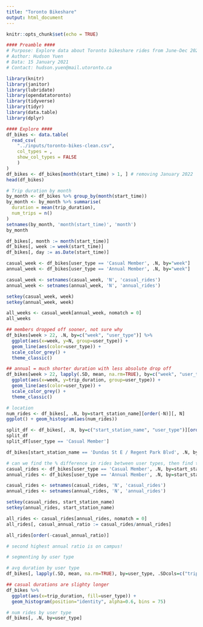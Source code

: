 ---
title: "Toronto Bikeshare"
output: html_document
---

```{r setup, include=FALSE}
knitr::opts_chunk$set(echo = TRUE)
```

```{r}
#### Preamble ####
# Purpose: Explore data about Toronto bikeshare rides from June-Dec 2021
# Author: Hudson Yuen
# Data: 15 January 2021
# Contact: hudson.yuen@mail.utoronto.ca

library(knitr)
library(janitor)
library(lubridate)
library(opendatatoronto)
library(tidyverse)
library(tidyr)
library(data.table)
library(dplyr)
```


```{r}
#### Explore ####
df_bikes <- data.table(
  read_csv(
    "../inputs/toronto-bikes-clean.csv",
    col_types = ,
    show_col_types = FALSE
    )
)
df_bikes <- df_bikes[month(start_time) > 1, ] # removing January 2022 
head(df_bikes)
```

```{r}
# Trip duration by month
by_month <- df_bikes %>% group_by(month(start_time))
by_month <- by_month %>% summarise(
  duration = mean(trip_duration),
  num_trips = n()
)
setnames(by_month, 'month(start_time)', 'month')
by_month

df_bikes[, month := month(start_time)]
df_bikes[, week := week(start_time)]
df_bikes[, day := as.Date(start_time)]

casual_week <- df_bikes[user_type == 'Casual Member', .N, by="week"] 
annual_week <- df_bikes[user_type == 'Annual Member', .N, by="week"] 

casual_week <- setnames(casual_week, 'N', 'casual_rides')
annual_week <- setnames(annual_week, 'N', 'annual_rides')

setkey(casual_week, week)
setkey(annual_week, week)

all_weeks <- casual_week[annual_week, nomatch = 0]
all_weeks

## members dropped off sooner, not sure why
df_bikes[week > 22, .N, by=c("week", "user_type")] %>%
  ggplot(aes(x=week, y=N, group=user_type)) + 
  geom_line(aes(color=user_type)) + 
  scale_color_grey() + 
  theme_classic()

## annual = much shorter duration with less absolute drop off
df_bikes[week > 22, lapply(.SD, mean, na.rm=TRUE), by=c("week", "user_type"), .SDcols=c("trip_duration") ]  %>%
  ggplot(aes(x=week, y=trip_duration, group=user_type)) + 
  geom_line(aes(color=user_type)) + 
  scale_color_grey() + 
  theme_classic()

```

```{r}
# location
num_rides <- df_bikes[, .N, by=start_station_name][order(-N)][, N]
ggplot() + geom_histogram(aes(num_rides))

split_df <- df_bikes[, .N, by=c("start_station_name", "user_type")][order(-N)]
split_df
split_df[user_type == 'Casual Member']

df_bikes[start_station_name == 'Dundas St E / Regent Park Blvd', .N, by=c("start_station_name", "user_type")][order(-N)]

# can we find the % difference in rides between user types, then find the stations with largest diff?
casual_rides <- df_bikes[user_type == 'Casual Member', .N, by=start_station_name][order(-N)]
annual_rides <- df_bikes[user_type == 'Annual Member', .N, by=start_station_name][order(-N)]

casual_rides <- setnames(casual_rides, 'N', 'casual_rides')
annual_rides <- setnames(annual_rides, 'N', 'annual_rides')

setkey(casual_rides, start_station_name)
setkey(annual_rides, start_station_name)

all_rides <- casual_rides[annual_rides, nomatch = 0]
all_rides[, casual_annual_ratio := casual_rides/annual_rides]

all_rides[order(-casual_annual_ratio)]

# second highest annual ratio is on campus!
```


```{r}
# segmenting by user type

# avg duration by user type
df_bikes[, lapply(.SD, mean, na.rm=TRUE), by=user_type, .SDcols=c("trip_duration") ] 

## casual durations are slighty longer
df_bikes %>%
  ggplot(aes(x=trip_duration, fill=user_type)) + 
  geom_histogram(position="identity", alpha=0.6, bins = 75)

# num rides by user type
df_bikes[, .N, by=user_type] 
```

